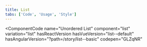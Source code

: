 ```yaml
---
title: List
tabs: ['Code', 'Usage', 'Style']
---
```


<ComponentCode
  name="Ordered List"
  component="list"
  variation="list--ordered"
  hasReactVersion
  hasVueVersion="list--default&knob-ordered=true"
  hasAngularVersion="?path=/story/list--basic"
  codepen="jRqrry"
/>

<ComponentCode
  name="Unordered List"
  component="list"
  variation="list"
  hasReactVersion
  hasVueVersion="list--default"
  hasAngularVersion="?path=/story/list--basic"
  codepen="GLZqNR"
  >
</ComponentCode>
<ComponentDocs component="list" ></ComponentDocs>
